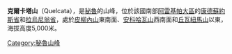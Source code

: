 {{Coord|14|59|37|S|72|24|37|W|display=title}}

'''克爾卡塔山'''（Quelcata），是[[秘魯|秘魯]]的山峰，位於該國南部[[阿雷基帕大區|阿雷基帕大區]]的[[康德蘇約斯省|康德蘇約斯省]]和[[拉烏尼翁省_(秘魯)|拉烏尼翁省]]，處於[[皮柳內山_(拉烏尼翁省)|皮柳內山]]東南面、[[安科哈瓦山|安科哈瓦山]]西南面和[[丘瓦紐馬山_(拉烏尼翁省)|丘瓦紐馬山]]以東，海拔高度5,000米。

{{Peru-geo-stub}}
[[Category:秘魯山峰|Category:秘魯山峰]]
